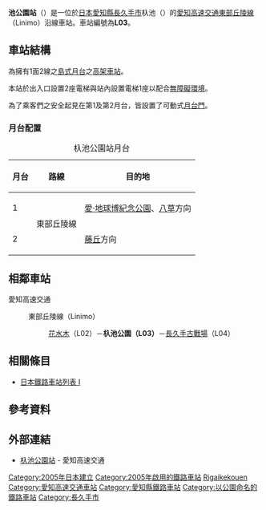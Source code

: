 {{noteTA
|T=zh-tw:杁池公園車站;zh-hk:杁池公園站;zh-cn:杁池公园站;
|1=zh-tw:杁池公園車站;zh-hk:杁池公園站;zh-cn:杁池公园站;
}}
{{日本車站資訊
|公司色 = #164ca2
|站名 = 杁池公園車站
|圖片 = Linimo-Irigaike-Koen-Sta.jpg
|pxl = 
|圖片説明 =  
|日文原名 = 杁ヶ池公園
|平假名 = いりがいけこうえん
|羅馬拼音 = Irigaike Koen
|電報略號 = 
|所在地 = {{JPN}}[[愛知縣|愛知縣]][[長久手市|長久手市]]杁池
|車站構造 = [[高架車站|高架車站]]
|月台配置 = 1面2線
|啟用年月日 = 2005年（[[平成|平成]]17年）3月6日
|廢站年月日 = 
|乘客人數 = 1,501
|上下車人次 = 2,967
|統計年度 = 2011年
|轉乘      =
|備註      = 標誌：[[File:LS-L03.svg|30px]]
|全寬備註 =
|adjacent = {{Adjacent stations|system=愛知高速交通|line=L|left=花水木通|right=長久手古戰場|note-left=L02<br />0.9km|note-mid={{車站編號r|L|03|#164ca2|4}}<br />距離[[藤丘站_(愛知縣)|藤丘]]2.3km|note-right=L04<br />1.1km}}
}}
'''{{zy|杁|rù}}池公園站'''（{{jpn|j=杁ヶ池公園駅|hg=いりがいけこうえんえき|rm=Irigaike-kōen eki|f=y}}）是一位於[[日本|日本]][[愛知縣|愛知縣]][[長久手市|長久手市]]杁池（{{lang|ja|杁ヶ池}}）的[[愛知高速交通|愛知高速交通]][[東部丘陵線|東部丘陵線]]（Linimo）沿線車站。車站編號為'''L03'''。

== 車站結構 ==
為擁有1面2線之[[島式月台|島式月台]]之[[高架車站|高架車站]]。

本站於出入口設置2座電梯與站內設置電梯1座以配合[[無障礙環境|無障礙環境]]。

為了乘客們之安全起見在第1及第2月台，皆設置了可動式[[月台門|月台門]]。
=== 月台配置 ===
{| class="wikitable"
|+ 杁池公園站月台
|-
!月台!!路線!!目的地
|-
! 1
| rowspan=2 | {{Color|#164ca2|■}}東部丘陵線
| [[愛·地球博紀念公園站|愛·地球博紀念公園]]、[[八草站|八草]]方向
|-
! 2
| [[藤丘站_(愛知縣)|藤丘]]方向
|}

== 相鄰車站 ==
; 愛知高速交通
: {{Color|#164ca2|■}}東部丘陵線（Linimo）
:: [[花水木通站|花水木]]（L02）－'''杁池公園（L03）'''－[[長久手古戰場站|長久手古戰場]]（L04）

== 相關條目 ==
* [[日本鐵路車站列表_I|日本鐵路車站列表 I]]

== 參考資料 ==
{{Reflist}}

== 外部連結 == 
* [http://www.linimo.jp/station/2018030614142550.html 杁池公園站] {{Wayback|url=http://www.linimo.jp/station/2018030614142550.html |date=20201024140922 }} - 愛知高速交通

{{東部丘陵線}}
{{japan-rail-stub}}

{{DEFAULTSORT:Irigaike Koen}}
[[Category:2005年日本建立|Category:2005年日本建立]]
[[Category:2005年啟用的鐵路車站|Category:2005年啟用的鐵路車站]]
[[Category:日本鐵路車站_I|Rigaikekouen]]
[[Category:愛知高速交通車站|Category:愛知高速交通車站]]
[[Category:愛知縣鐵路車站|Category:愛知縣鐵路車站]]
[[Category:以公園命名的鐵路車站|Category:以公園命名的鐵路車站]]
[[Category:長久手市|Category:長久手市]]